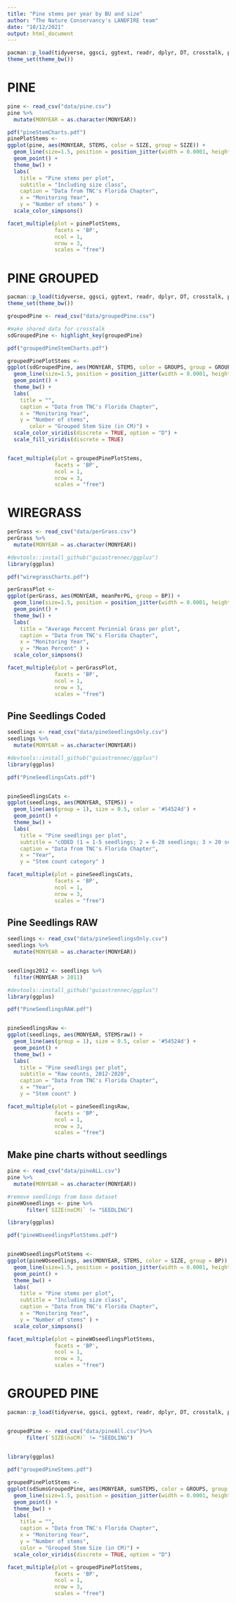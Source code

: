 ```yaml
---
title: "Pine stems per year by BU and size"
author: "The Nature Conservancy's LANDFIRE team"
date: "10/12/2021"
output: html_document
---
```



```r
pacman::p_load(tidyverse, ggsci, ggtext, readr, dplyr, DT, crosstalk, plotly, ggforce, slickR, ggplus, viridis)
theme_set(theme_bw())
```

# PINE

```r

pine <- read_csv("data/pine.csv")
pine %>%
  mutate(MONYEAR = as.character(MONYEAR))
```





```r


pdf("pineStemCharts.pdf")
pinePlotStems <-  
ggplot(pine, aes(MONYEAR, STEMS, color = SIZE, group = SIZE)) +
  geom_line(size=1.5, position = position_jitter(width = 0.0001, height = 1.0)) +
  geom_point() +
  theme_bw() +
  labs(
    title = "Pine stems per plot",
    subtitle = "Including size class",
    caption = "Data from TNC's Florida Chapter",
    x = "Monitoring Year",
    y = "Number of stems" ) +
  scale_color_simpsons()

facet_multiple(plot = pinePlotStems, 
               facets = 'BP', 
               ncol = 1, 
               nrow = 3,
               scales = "free")


```


# PINE GROUPED

```r
pacman::p_load(tidyverse, ggsci, ggtext, readr, dplyr, DT, crosstalk, plotly, ggforce, slickR, viridis, ggplus)
theme_set(theme_bw())

groupedPine <- read_csv("data/groupedPine.csv")
```


```r
#make shared data for crosstalk
sdGroupedPine <- highlight_key(groupedPine)

```


```r
pdf("groupedPineStemCharts.pdf")

groupedPinePlotStems <-  
ggplot(sdGroupedPine, aes(MONYEAR, STEMS, color = GROUPS, group = GROUPS)) +
  geom_line(size=1.5, position = position_jitter(width = 0.0001, height = 1.0)) +
  geom_point() +
  theme_bw() +
  labs(
    title = "",
    caption = "Data from TNC's Florida Chapter",
    x = "Monitoring Year",
    y = "Number of stems",
       color = "Grouped Stem Size (in CM)") + 
  scale_color_viridis(discrete = TRUE, option = "D") +
  scale_fill_viridis(discrete = TRUE) 


facet_multiple(plot = groupedPinePlotStems, 
               facets = 'BP', 
               ncol = 1, 
               nrow = 3,
               scales = "free")

```



# WIREGRASS


```r

perGrass <- read_csv("data/perGrass.csv")
perGrass %>%
  mutate(MONYEAR = as.character(MONYEAR))
```

```r
#devtools::install_github("guiastrennec/ggplus")
library(ggplus)

pdf("wiregrassCharts.pdf")

perGrassPlot <-  
ggplot(perGrass, aes(MONYEAR, meanPerPG, group = BP)) +
  geom_line(size=1.5, position = position_jitter(width = 0.0001, height = 1.0)) +
  geom_point() +
  theme_bw() +
  labs(
    title = "Average Percent Perinnial Grass per plot",
    caption = "Data from TNC's Florida Chapter",
    x = "Monitoring Year",
    y = "Mean Percent" ) +
  scale_color_simpsons()

facet_multiple(plot = perGrassPlot, 
               facets = 'BP', 
               ncol = 1, 
               nrow = 3,
               scales = "free")


```



## Pine Seedlings Coded

```r
seedlings <- read_csv("data/pineSeedlingsOnly.csv")
seedlings %>%
  mutate(MONYEAR = as.character(MONYEAR)) 
```


```r

#devtools::install_github("guiastrennec/ggplus")
library(ggplus)

pdf("PineSeedlingsCats.pdf")


pineSeedlingsCats <-  
ggplot(seedlings, aes(MONYEAR, STEMS)) +
  geom_line(aes(group = 1), size = 0.5, color = '#54524d') +
  geom_point() +
  theme_bw() +
  labs(
    title = "Pine seedlings per plot",
    subtitle = "cODED (1 = 1-5 seedlings; 2 = 6-20 seedlings; 3 > 20 seedlings ",
    caption = "Data from TNC's Florida Chapter",
    x = "Year",
    y = "Stem count category" ) 

facet_multiple(plot = pineSeedlingsCats, 
               facets = 'BP', 
               ncol = 1, 
               nrow = 3,
               scales = "free")
```


## Pine Seedlings RAW

```r
seedlings <- read_csv("data/pineSeedlingsOnly.csv")
seedlings %>%
  mutate(MONYEAR = as.character(MONYEAR)) 


seedlings2012 <- seedlings %>%
  filter(MONYEAR > 2011)

```


```r

#devtools::install_github("guiastrennec/ggplus")
library(ggplus)

pdf("PineSeedlingsRAW.pdf")


pineSeedlingsRaw <-  
ggplot(seedlings, aes(MONYEAR, STEMSraw)) +
  geom_line(aes(group = 1), size = 0.5, color = '#54524d') +
  geom_point() +
  theme_bw() +
  labs(
    title = "Pine seedlings per plot",
    subtitle = "Raw counts, 2012-2020",
    caption = "Data from TNC's Florida Chapter",
    x = "Year",
    y = "Stem count" ) 

facet_multiple(plot = pineSeedlingsRaw, 
               facets = 'BP', 
               ncol = 1, 
               nrow = 3,
               scales = "free")
```

## Make pine charts without seedlings


```r

pine <- read_csv("data/pineALL.csv")
pine %>%
  mutate(MONYEAR = as.character(MONYEAR))

#remove seedlings from base dataset
pineWOseedlings <- pine %>%
      filter(`SIZE(noCM)` != "SEEDLING")
```

```r
library(ggplus)

pdf("pineWOseedlingsPlotStems.pdf")


pineWOseedlingsPlotStems <-  
ggplot(pineWOseedlings, aes(MONYEAR, STEMS, color = SIZE, group = BP)) +
  geom_line(size=1.5, position = position_jitter(width = 0.0001, height = 1.0)) +
  geom_point() +
  theme_bw() +
  labs(
    title = "Pine stems per plot",
    subtitle = "Including size class",
    caption = "Data from TNC's Florida Chapter",
    x = "Monitoring Year",
    y = "Number of stems" ) +
  scale_color_simpsons()

facet_multiple(plot = pineWOseedlingsPlotStems, 
               facets = 'BP', 
               ncol = 1, 
               nrow = 3,
               scales = "free")


```


# GROUPED PINE



```r
pacman::p_load(tidyverse, ggsci, ggtext, readr, dplyr, DT, crosstalk, plotly, ggforce, slickR, viridis)


groupedPine <- read_csv("data/pineAll.csv")%>%
      filter(`SIZE(noCM)` != "SEEDLING")
                
```

```r
library(ggplus)

pdf("groupedPineStems.pdf")

groupedPinePlotStems <-  
ggplot(sdSumsGroupedPine, aes(MONYEAR, sumSTEMS, color = GROUPS, group = GROUPS)) +
  geom_line(size=1.5, position = position_jitter(width = 0.0001, height = 1.0)) +
  geom_point() +
  theme_bw() +
  labs(
    title = "",
    caption = "Data from TNC's Florida Chapter",
    x = "Monitoring Year",
    y = "Number of stems",
    color = "Grouped Stem Size (in CM)") + 
  scale_color_viridis(discrete = TRUE, option = "D")

facet_multiple(plot = groupedPinePlotStems, 
               facets = 'BP', 
               ncol = 1, 
               nrow = 3,
               scales = "free")

```



